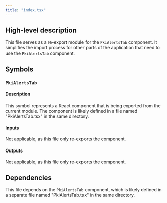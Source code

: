 ```yaml
---
title: "index.tsx"
---
```


## High-level description
This file serves as a re-export module for the `PkiAlertsTab` component. It simplifies the import process for other parts of the application that need to use the `PkiAlertsTab` component.

## Symbols

### `PkiAlertsTab`
#### Description
This symbol represents a React component that is being exported from the current module. The component is likely defined in a file named "PkiAlertsTab.tsx" in the same directory.

#### Inputs
Not applicable, as this file only re-exports the component.

#### Outputs
Not applicable, as this file only re-exports the component.

## Dependencies
This file depends on the `PkiAlertsTab` component, which is likely defined in a separate file named "PkiAlertsTab.tsx" in the same directory.